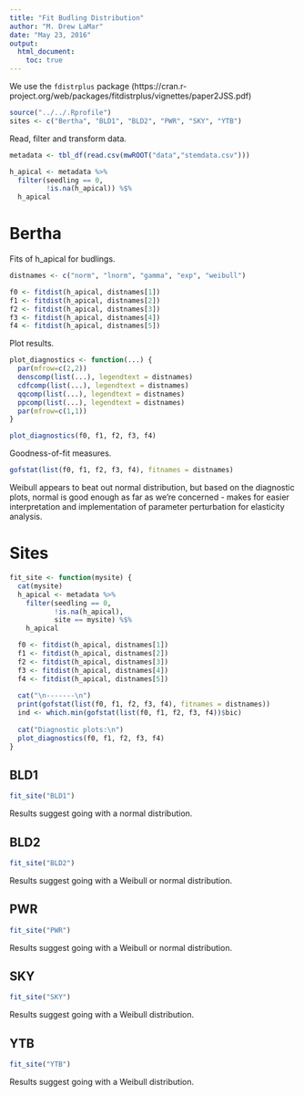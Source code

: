 ```yaml
---
title: "Fit Budling Distribution"
author: "M. Drew LaMar"
date: "May 23, 2016"
output: 
  html_document:
    toc: true
---
```


We use the `fdistrplus` package (https://cran.r-project.org/web/packages/fitdistrplus/vignettes/paper2JSS.pdf)

```r
source("../../.Rprofile")
sites <- c("Bertha", "BLD1", "BLD2", "PWR", "SKY", "YTB")
```

Read, filter and transform data.
```r
metadata <- tbl_df(read.csv(mwROOT("data","stemdata.csv")))

h_apical <- metadata %>% 
  filter(seedling == 0,
         !is.na(h_apical)) %$%
  h_apical
```

# Bertha

Fits of h_apical for budlings.
```r
distnames <- c("norm", "lnorm", "gamma", "exp", "weibull")

f0 <- fitdist(h_apical, distnames[1])
f1 <- fitdist(h_apical, distnames[2])
f2 <- fitdist(h_apical, distnames[3])
f3 <- fitdist(h_apical, distnames[4])
f4 <- fitdist(h_apical, distnames[5])
```

Plot results.
```r
plot_diagnostics <- function(...) {
  par(mfrow=c(2,2))
  denscomp(list(...), legendtext = distnames)
  cdfcomp(list(...), legendtext = distnames)
  qqcomp(list(...), legendtext = distnames)
  ppcomp(list(...), legendtext = distnames)
  par(mfrow=c(1,1))
}

plot_diagnostics(f0, f1, f2, f3, f4)
```

Goodness-of-fit measures.
```r
gofstat(list(f0, f1, f2, f3, f4), fitnames = distnames)
```

Weibull appears to beat out normal distribution, but based on the diagnostic plots, normal is good enough as far as we're concerned - makes for easier interpretation and implementation of parameter perturbation for elasticity analysis.

# Sites

```r
fit_site <- function(mysite) {
  cat(mysite)
  h_apical <- metadata %>% 
    filter(seedling == 0,
           !is.na(h_apical),
           site == mysite) %$%
    h_apical

  f0 <- fitdist(h_apical, distnames[1])
  f1 <- fitdist(h_apical, distnames[2])
  f2 <- fitdist(h_apical, distnames[3])
  f3 <- fitdist(h_apical, distnames[4])
  f4 <- fitdist(h_apical, distnames[5])
  
  cat("\n-------\n")
  print(gofstat(list(f0, f1, f2, f3, f4), fitnames = distnames))
  ind <- which.min(gofstat(list(f0, f1, f2, f3, f4))$bic)
  
  cat("Diagnostic plots:\n")
  plot_diagnostics(f0, f1, f2, f3, f4)
}
```

## BLD1

```r
fit_site("BLD1")
```

Results suggest going with a normal distribution.

## BLD2

```r
fit_site("BLD2")
```

Results suggest going with a Weibull or normal distribution.

## PWR

```r
fit_site("PWR")
```

Results suggest going with a Weibull or normal distribution.

## SKY

```r
fit_site("SKY")
```

Results suggest going with a Weibull distribution.

## YTB

```r
fit_site("YTB")
```

Results suggest going with a Weibull distribution.